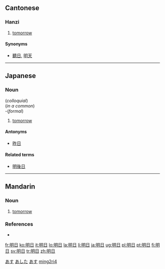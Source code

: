 ==Cantonese==

===Hanzi===
{{yue-hanzi|jyut=|y=ming4 yat6}}

# {{defn|Cantonese}} [[tomorrow]]

====Synonyms====
* [[聽日]], [[明天]]

----

==Japanese==
{{ja-kanjitab|明|日}}

===Noun===
{{ja-noun|k|hira=あした|rom=ashita}} (''colloquial'') </br>
{{ja-noun|k|hira=あす|rom=asu}} (''in a common'')</br>
{{ja-noun|k|hira=みょうにち|rom=myōnichi}} -(''formal'')

# [[tomorrow]]

====Antonyms====
* [[昨日]]

====Related terms====
* [[明後日]]

<!-- override -->

[[Category:1000 Japanese basic words|あす]]
[[Category:Japanese nouns|あした]]
[[Category:ja:Time|あす]]

----

==Mandarin==
{{zh-hanzi|[[明]][[日]]}}

===Noun===
{{cmn-noun|ts|pin=míngrì|pint=ming2ri4|rs=日04}}

# {{literary|lang=zh-tw|skey=日04}} [[tomorrow]]

===References===
* {{cite web|url=http://140.111.34.46/newDict/dict/index.html|title=明日|work=Guoyu Cidian On-line Mandarin Dictionary</i> (國語辭典)|language=Mandarin|accessdate=2008-02-05}}

[[Category:zh-cn:Literary|ming2ri4]]

[[fr:明日]]
[[ko:明日]]
[[it:明日]]
[[lo:明日]]
[[la:明日]]
[[li:明日]]
[[ja:明日]]
[[ug:明日]]
[[pl:明日]]
[[pt:明日]]
[[fi:明日]]
[[sv:明日]]
[[tr:明日]]
[[zh:明日]]